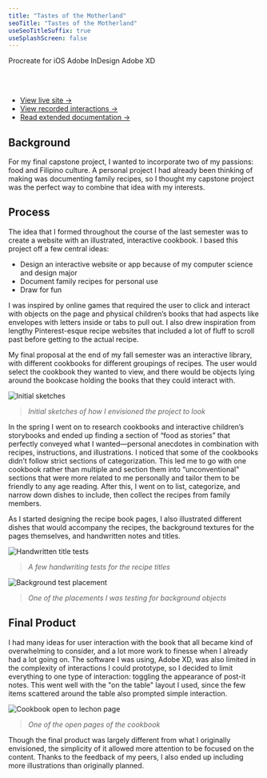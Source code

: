 ```yaml
---
title: "Tastes of the Motherland"
seoTitle: "Tastes of the Motherland"
useSeoTitleSuffix: true
useSplashScreen: false
---
```




<Underlining highlight>Procreate for iOS</Underlining> <Underlining highlight>Adobe InDesign</Underlining> <Underlining highlight>Adobe XD</Underlining> 

<br />
<br />

- <a href="https://xd.adobe.com/view/db3abce2-84c6-412d-4720-a4b1cd5ea877-ad0b/?fullscreen" target="_blank">View live site &#8594;</a>
- <a href="https://drive.google.com/drive/folders/1nHDb3JS-WmEemLKwcX6amH9iB3iR0UD0?usp=sharing" target="_blank">View recorded interactions &#8594;</a>
- <a href="https://drive.google.com/file/d/17ub46XpTHxMMg5AheslINrH9HeoMQl7R/view?usp=sharing" target="_blank">Read extended documentation &#8594;</a>


## Background

For my final capstone project, I wanted to incorporate two of my passions: food and Filipino culture. A personal project I had already been thinking of making was documenting family recipes, so I thought my capstone project was the perfect way to combine that idea with my interests.

## Process

The idea that I formed throughout the course of the last semester was to create a website with an illustrated, interactive cookbook. I based this project off a few central ideas: 
- Design an interactive website or app because of my computer science and design major
- Document family recipes for personal use
- Draw for fun

I was inspired by online games that required the user to click and interact with objects on the page and physical children’s books that had aspects like envelopes with letters inside or tabs to pull out. I also drew inspiration from lengthy Pinterest-esque recipe websites that included a lot of fluff to scroll past before getting to the actual recipe.

 
My final proposal at the end of my fall semester was an interactive library, with different cookbooks for different groupings of recipes. The user would select the cookbook they wanted to view, and there would be objects lying around the bookcase holding the books that they could interact with. 

![Initial sketches](./capstone-sketches.jpg)
> *Initial sketches of how I envisioned the project to look*

In the spring I went on to research cookbooks and interactive children’s storybooks and ended up finding a section of “food as stories” that perfectly conveyed what I wanted—personal anecdotes in combination with recipes, instructions, and illustrations.
I noticed that some of the cookbooks didn’t follow strict sections of categorization. This led me to go with one cookbook rather than multiple and section them into “unconventional" sections that were more related to me personally and tailor them to be friendly to any age reading.
After this, I went on to list, categorize, and narrow down dishes to include, then collect the recipes from family members.

As I started designing the recipe book pages, I also illustrated different dishes that would accompany the recipes, the background textures for the pages themselves, and handwritten notes and titles.

![Handwritten title tests](./titles.png)
> *A few handwriting tests for the recipe titles*

![Background test placement](./BG.png)
> *One of the placements I was testing for background objects*

## Final Product

I had many ideas for user interaction with the book that all became kind of overwhelming to consider, and a lot more work to finesse when I already had a lot going on. The software I was using, Adobe XD, was also limited in the complexity of interactions I could prototype, so I decided to limit everything to one type of interaction: toggling the appearance of post-it notes.
This went well with the "on the table" layout I used, since the few items scattered around the table also prompted simple interaction.

![Cookbook open to lechon page](./LECHON.png)
> *One of the open pages of the cookbook*

Though the final product was largely different from what I originally envisioned, the simplicity of it allowed more attention to be focused on the content.
Thanks to the feedback of my peers, I also ended up including more illustrations than originally planned.

